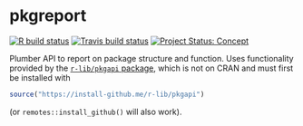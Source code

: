 # pkgreport

<!-- badges: start -->
[![R build status](https://github.com/mpadge/pkgreport/workflows/R-CMD-check/badge.svg)](https://github.com/mpadge/pkgreport/actions)
[![Travis build status](https://travis-ci.org/mpadge/pkgreport?branch=master)](https://travis-ci.org/mpadge/pkgreport)
[![Project Status: Concept](https://www.repostatus.org/badges/latest/concept.svg)](https://www.repostatus.org/#concept)
<!-- badges: end -->

Plumber API to report on package structure and function. Uses functionality
provided by the [`r-lib/pkgapi` package](https://github.com/r-lib/pkgapi),
which is not on CRAN and must first be installed with
```r
source("https://install-github.me/r-lib/pkgapi")
```
(or `remotes::install_github()` will also work).

